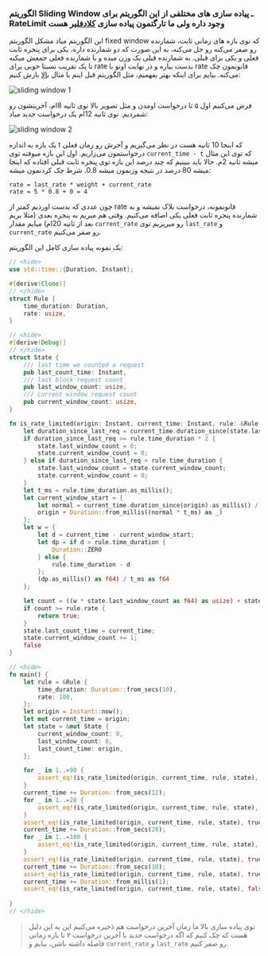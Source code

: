 ### الگوریتم Sliding Window ـ <Note>پیاده سازی های مختلفی از این الگوریتم برای RateLimit وجود داره ولی ما تارگتمون پیاده سازی <a href="https://blog.cloudflare.com/counting-things-a-lot-of-different-things/">کلادفلیر</a> هست</Note>

این الگوریتم میاد مشکل الگوریتم
fixed window
که توی بازه های زمانی ثابت، شمارنده رو صفر می‌کنه رو حل می‌کنه،
به این صورت که دو شمارنده داره، یکی برای
پنجره ثابت فعلی
و یکی برای قبلی. به شمارنده قبلی یک وزن میده و با شمارنده فعلی جمعش میکنه
تا یک تقریب نسبتا خوبی برای rate بدست بیاره
و در نهایت اونو با
rate
قانونمون چک می‌کنه. بیایم برای اینکه بهتر بفهمیم، مثل الگوریتم قبل اینم 
با مثال
[بالا](#anchor-ratelimit-example)
بازش کنیم:

![sliding window 1](ratelimit_sliding_window_1.png)

فرض می‌کنیم اول ۵ تا درخواست اومدن و مثل تصویر بالا توی ثانیه 8ام، آخرینشون رو شمردیم.
توی ثانیه 12ام یک درخواست جدید میاد:

![sliding window 2](ratelimit_sliding_window_2.png)

یک بازه به اندازه t که اینجا
10 ثانیه هست در نظر می‌گیریم و آخرش رو زمان فعلی درخواستمون می‌زاریم.
اول این بازه میوفته توی `current_time - t` که توی این مثال میشه
ثانیه 2م.
حالا باید ببینیم که چند درصد این بازه توی 
پنجره ثابت
قبلی افتاده که اینجا میشه 
80 درصد در نتیجه وزنمون میشه 0.8. شرط چک کردنمون میشه:

```text
rate = last_rate * weight + current_rate
rate = 5 * 0.8 + 0 = 4
```

چون عددی که بدست اوردیم کمتر از 
rate
قانونمونه، درخواست بلاک نمیشه و به شمارنده پنجره ثابت فعلی یکی اضافه می‌کنیم.
وقتی هم میریم به پنجره بعدی (مثلا بریم بعد از ثانیه 20ام)
میایم مقدار `current_rate` رو میریزیم توی `last_rate` و
`current_rate` رو صفر می‌کنیم.

یک نمونه پیاده سازی کامل این الگوریتم:

```rust
// <hide>
use std::time::{Duration, Instant};

#[derive(Clone)]
// </hide>
struct Rule {
    time_duration: Duration,
    rate: usize,
}

// <hide>
#[derive(Debug)]
// </hide>
struct State {
    /// last time we counted a request
    pub last_count_time: Instant,
    /// last block request count
    pub last_window_count: usize,
    /// current window request count
    pub current_window_count: usize,
}

fn is_rate_limited(origin: Instant, current_time: Instant, rule: &Rule, state: &mut State) -> bool {
    let duration_since_last_req = current_time.duration_since(state.last_count_time);
    if duration_since_last_req >= rule.time_duration * 2 {
        state.last_window_count = 0;
        state.current_window_count = 0;
    } else if duration_since_last_req > rule.time_duration {
        state.last_window_count = state.current_window_count;
        state.current_window_count = 0;
    }
    let t_ms = rule.time_duration.as_millis();
    let current_window_start = {
        let normal = current_time.duration_since(origin).as_millis() / t_ms;
        origin + Duration::from_millis((normal * t_ms) as _)
    };
    let w = {
        let d = current_time - current_window_start;
        let dp = if d > rule.time_duration {
            Duration::ZERO
        } else {
            rule.time_duration - d
        };
        (dp.as_millis() as f64) / t_ms as f64
    };

    let count = ((w * state.last_window_count as f64) as usize) + state.current_window_count;
    if count >= rule.rate {
        return true;
    }
    state.last_count_time = current_time;
    state.current_window_count += 1;
    false
}

// <hide>
fn main() {
    let rule = &Rule {
        time_duration: Duration::from_secs(10),
        rate: 100,
    };
    let origin = Instant::now();
    let mut current_time = origin;
    let state = &mut State {
        current_window_count: 0,
        last_window_count: 0,
        last_count_time: origin,
    };

    for _ in 1..=90 {
        assert_eq!(is_rate_limited(origin, current_time, rule, state), false);
    }
    current_time += Duration::from_secs(12);
    for _ in 1..=28 {
        assert_eq!(is_rate_limited(origin, current_time, rule, state), false);
    }
    assert_eq!(is_rate_limited(origin, current_time, rule, state), true);
    current_time += Duration::from_secs(20);
    for _ in 1..=100 {
        assert_eq!(is_rate_limited(origin, current_time, rule, state), false);
    }
    assert_eq!(is_rate_limited(origin, current_time, rule, state), true);
    current_time += Duration::from_secs(10);
    assert_eq!(is_rate_limited(origin, current_time, rule, state), true);
    current_time += Duration::from_millis(1);
    assert_eq!(is_rate_limited(origin, current_time, rule, state), false);
    
}
// </hide>
```

> توی پیاده سازی بالا ما زمان آخرین درخواست هم ذخیره می‌کنیم این به این دلیل هست که چک کنیم
که اگه درخواست جدید با آخرین درخواست ۲ تا بازه زمانی فاصله داشته باشن، بیایم و 
`current_rate` و `last_rate` رو صفر کنیم.